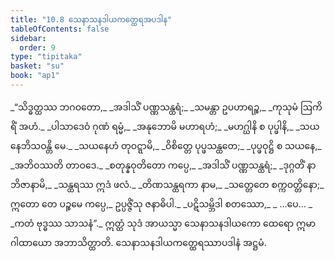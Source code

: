 ```yaml
---
title: "10.8 သေနာသနဒါယကတ္ထေရအပဒါန"
tableOfContents: false
sidebar:
  order: 9
type: "tipitaka"
basket: "su"
book: "ap1"
---
```



<DynamicBreadcrumb />

<Division number="45" book="ap1">

<Paragraph number="1823" type="verses" book="ap1">
_“သိဒ္ဓတ္ထဿ ဘဂဝတော,_  
_အဒါသိံ ပဏ္ဏသန္ထရံ;_  
_သမန္တာ ဥပဟာရဉ္စ,_  
_ကုသုမံ ဩကိရိံ အဟံ._  

</Paragraph>

</Division>
<Division number="46" book="ap1">

<Paragraph number="1824" type="verses" book="ap1">
_ပါသာဒေဝံ ဂုဏံ ရမ္မံ,_  
_အနုဘောမိ မဟာရဟံ;_  
_မဟဂ္ဃါနိ စ ပုပ္ဖါနိ,_  
_သယနေဘိသဝန္တိ မေ._  

</Paragraph>

</Division>
<Division number="47" book="ap1">

<Paragraph number="1825" type="verses" book="ap1">
_သယနေဟံ တုဝဋ္ဋာမိ,_  
_ဝိစိတ္တေ ပုပ္ဖသန္ထတေ;_  
_ပုပ္ဖဝုဋ္ဌိ စ သယနေ,_  
_အဘိဝဿတိ တာဝဒေ._  

</Paragraph>

</Division>
<Division number="48" book="ap1">

<Paragraph number="1826" type="verses" book="ap1">
_စတုန္နဝုတိတော ကပ္ပေ,_  
_အဒါသိံ ပဏ္ဏသန္ထရံ;_  
_ဒုဂ္ဂတိံ နာဘိဇာနာမိ,_  
_သန္ထရဿ ဣဒံ ဖလံ._  

</Paragraph>

</Division>
<Division number="49" book="ap1">

<Paragraph number="1827" book="ap1">
_တိဏသန္ထရကာ နာမ,_  
_သတ္တေတေ စက္ကဝတ္တိနော;_  
ဣတော တေ ပဉ္စမေ ကပ္ပေ,_  
ဥပ္ပဇ္ဇိံသု ဇနာဓိပါ._  

</Paragraph>

</Division>
<Division number="50" book="ap1">

<Paragraph number="1828" type="verses" book="ap1">
_ပဋိသမ္ဘိဒါ စတဿော,_  
_ …ပေ… _  
_ကတံ ဗုဒ္ဓဿ သာသနံ”._  

</Paragraph>

<Paragraph number="1829" book="ap1">
ဣတ္ထံ သုဒံ အာယသ္မာ သေနာသနဒါယကော ထေရော ဣမာ ဂါထာယော အဘာသိတ္ထာတိ.

</Paragraph>
</Division>

<Paragraph number="1830" type="center" book="ap1">
သေနာသနဒါယကတ္ထေရဿာပဒါနံ အဋ္ဌမံ.
</Paragraph>
